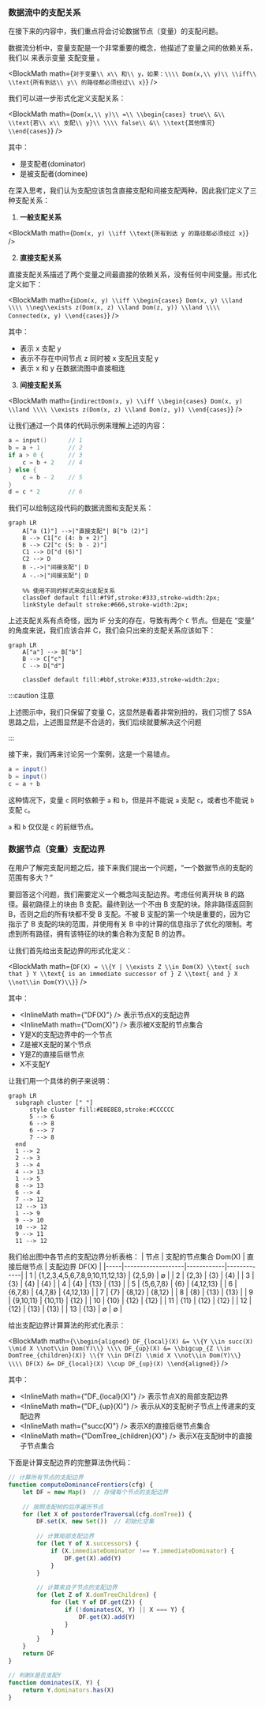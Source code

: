
### 数据流中的支配关系

在接下来的内容中，我们重点将会讨论数据节点（变量）的支配问题。

数据流分析中，变量支配是一个非常重要的概念，他描述了变量之间的依赖关系，我们以 <InlineMath math="Dom(x, y)" /> 来表示变量 <InlineMath math="x" /> 支配变量 <InlineMath math="y" />。

<BlockMath math={`
对于变量\\ x\\ 和\\ y，如果：\\\\
Dom(x,\\ y)\\ \\iff\\ \\text{所有到达\\ y\\ 的路径都必须经过\\ x}
`} />

我们可以进一步形式化定义支配关系：

<BlockMath math={`
Dom(x,\\ y)\\ =\\ \\begin{cases}
true\\ &\\ \\text{若\\ x\\ 支配\\ y}\\ \\\\
false\\ &\\ \\text{其他情况}
\\end{cases}
`} />

其中：
- <InlineMath math="x" /> 是支配者(dominator)
- <InlineMath math="y" /> 是被支配者(dominee)

在深入思考，我们认为支配应该包含直接支配和间接支配两种，因此我们定义了三种支配关系：


1. **一般支配关系**

<BlockMath math={`
Dom(x, y) \\iff \\text{所有到达 y 的路径都必须经过 x}
`} />

2. **直接支配关系**

直接支配关系描述了两个变量之间最直接的依赖关系，没有任何中间变量。形式化定义如下：

<BlockMath math={`
iDom(x, y) \\iff \\begin{cases}
Dom(x, y) \\land \\\\
\\neg\\exists z(Dom(x, z) \\land Dom(z, y)) \\land \\\\
Connected(x, y)
\\end{cases}
`} />

其中：
- <InlineMath math="Dom(x, y)" /> 表示 x 支配 y
- <InlineMath math="\neg\exists z(Dom(x, z) \land Dom(z, y))" /> 表示不存在中间节点 z 同时被 x 支配且支配 y
- <InlineMath math="Connected(x, y)" /> 表示 x 和 y 在数据流图中直接相连

3. **间接支配关系**

<BlockMath math={`
indirectDom(x, y) \\iff \\begin{cases}
Dom(x, y) \\land \\\\
\\exists z(Dom(x, z) \\land Dom(z, y))
\\end{cases}
`} />



让我们通过一个具体的代码示例来理解上述的内容：

```go
a = input()      // 1
b = a + 1        // 2
if a > 0 {       // 3
    c = b + 2    // 4
} else {
    c = b - 2    // 5
}
d = c * 2        // 6
```

我们可以绘制这段代码的数据流图和支配关系：

```mermaid
graph LR
    A["a (1)"] -->|"直接支配"| B["b (2)"]
    B --> C1["c (4: b + 2)"]
    B --> C2["c (5: b - 2)"]
    C1 --> D["d (6)"]
    C2 --> D
    B -.->|"间接支配"| D
    A -.->|"间接支配"| D
    
    %% 使用不同的样式来突出支配关系
    classDef default fill:#f9f,stroke:#333,stroke-width:2px;
    linkStyle default stroke:#666,stroke-width:2px;

```

上述支配关系有点奇怪，因为 IF 分支的存在，导致有两个 `C` 节点。但是在 “变量” 的角度来说，我们应该合并 C，我们会只出来的支配关系应该如下：

```mermaid
graph LR
    A["a"] --> B["b"]
    B --> C["c"]
    C --> D["d"]
    
    classDef default fill:#bbf,stroke:#333,stroke-width:2px;
```

:::caution 注意

上述图示中，我们只保留了变量 C，这显然是看着非常别扭的，我们习惯了 SSA 思路之后，上述图显然是不合适的，我们后续就要解决这个问题

:::

接下来，我们再来讨论另一个案例，这是一个易错点。

```java
a = input()
b = input()
c = a + b
```

这种情况下，变量 `c` 同时依赖于 `a` 和 `b`，但是并不能说 `a` 支配 `c`，或者也不能说 `b` 支配 `c`。

`a` 和 `b` 仅仅是 `c` 的前继节点。


### 数据节点（变量）支配边界

在用户了解完支配问题之后，接下来我们提出一个问题，“一个数据节点的支配的范围有多大？”

要回答这个问题，我们需要定义一个概念叫支配边界。考虑任何离开块 B 的路径。最初路径上的块由 B 支配。最终到达一个不由 B 支配的块。除非路径返回到 B，否则之后的所有块都不受 B 支配。不被 B 支配的第一个块是重要的，因为它指示了 B 支配的块的范围，并使用有关 B 中的计算的信息指示了优化的限制。考虑到所有路径，拥有该特征的块的集合称为支配 B 的边界。

让我们首先给出支配边界的形式化定义：

<BlockMath math={`
DF(X) = \\{Y | \\exists Z \\in Dom(X) \\text{ such that } Y \\text{ is an immediate successor of } Z \\text{ and } X \\not\\in Dom(Y)\\}
`} />

其中：
- <InlineMath math={"DF(X)"} /> 表示节点X的支配边界
- <InlineMath math={"Dom(X)"} /> 表示被X支配的节点集合
- Y是X的支配边界中的一个节点
- Z是被X支配的某个节点
- Y是Z的直接后继节点
- X不支配Y

让我们用一个具体的例子来说明：

```mermaid
graph LR
  subgraph cluster [" "]
      style cluster fill:#E8E8E8,stroke:#CCCCCC
      5 --> 6
      6 --> 8
      6 --> 7
      7 --> 8
  end
  1 --> 2
  2 --> 3
  3 --> 4
  4 --> 13
  1 --> 5
  8 --> 13
  6 --> 4
  7 --> 12
  12 --> 13
  1 --> 9
  9 --> 10
  10 --> 12
  9 --> 11
  11 --> 12
```

我们给出图中各节点的支配边界分析表格：
| 节点 | 支配的节点集合 Dom(X) | 直接后继节点 | 支配边界 DF(X) |
|-----|-------------------|------------|-------------|
| 1 | \{1,2,3,4,5,6,7,8,9,10,11,12,13\} | \{2,5,9\} | ∅ |
| 2 | \{2,3\} | \{3\} | \{4\} |
| 3 | \{3\} | \{4\} | \{4\} |
| 4 | \{4\} | \{13\} | \{13\} |
| 5 | \{5,6,7,8\} | \{6\} | \{4,12,13\} |
| 6 | \{6,7,8\} | \{4,7,8\} | \{4,12,13\} |
| 7 | \{7\} | \{8,12\} | \{8,12\} |
| 8 | \{8\} | \{13\} | \{13\} |
| 9 | \{9,10,11\} | \{10,11\} | \{12\} |
| 10 | \{10\} | \{12\} | \{12\} |
| 11 | \{11\} | \{12\} | \{12\} |
| 12 | \{12\} | \{13\} | \{13\} |
| 13 | \{13\} | ∅ | ∅ |

给出支配边界计算算法的形式化表示：

<BlockMath math={`
\\begin{aligned}
DF_{local}(X) &= \\{Y \\in succ(X) \\mid X \\not\\in Dom(Y)\\} \\\\
DF_{up}(X) &= \\bigcup_{Z \\in DomTree_{children}(X)} \\{Y \\in DF(Z) \\mid X \\not\\in Dom(Y)\\} \\\\
DF(X) &= DF_{local}(X) \\cup DF_{up}(X)
\\end{aligned}
`} />

其中：
- <InlineMath math={"DF_{local}(X)"} /> 表示节点X的局部支配边界
- <InlineMath math={"DF_{up}(X)"} /> 表示从X的支配树子节点上传递来的支配边界
- <InlineMath math={"succ(X)"} /> 表示X的直接后继节点集合
- <InlineMath math={"DomTree_{children}(X)"} /> 表示X在支配树中的直接子节点集合

下面是计算支配边界的完整算法伪代码：

```javascript
// 计算所有节点的支配边界
function computeDominanceFrontiers(cfg) {
    let DF = new Map()  // 存储每个节点的支配边界
    
    // 按照支配树的后序遍历节点
    for (let X of postorderTraversal(cfg.domTree)) {
        DF.set(X, new Set())  // 初始化空集
        
        // 计算局部支配边界
        for (let Y of X.successors) {
            if (X.immediateDominator !== Y.immediateDominator) {
                DF.get(X).add(Y)
            }
        }
        
        // 计算来自子节点的支配边界
        for (let Z of X.domTreeChildren) {
            for (let Y of DF.get(Z)) {
                if (!dominates(X, Y) || X === Y) {
                    DF.get(X).add(Y)
                }
            }
        }
    }
    return DF
}

// 判断X是否支配Y
function dominates(X, Y) {
    return Y.dominators.has(X)
}
```

